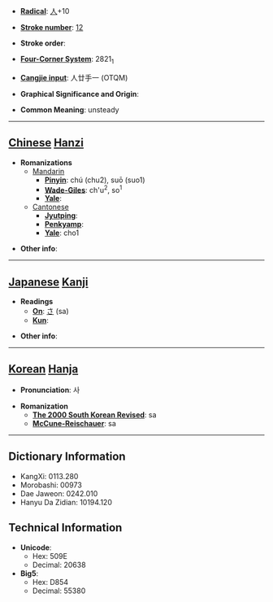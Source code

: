 * '''[[Wiktionary:Chinese radical index| Radical]]''': [[Wiktionary:Chinese radical index 人|人]]+10

* '''[[Wiktionary:Chinese total strokes index|Stroke number]]''': [[Wiktionary:Chinese total strokes index 12|12]]

* '''Stroke order''': 

* '''[[Wiktionary:Chinese four corner index|Four-Corner System]]''': 2821<sub>1</sub>

* '''[[Wiktionary:Chinese Cangjie index|Cangjie input]]''': 人廿手一 (OTQM)

* '''Graphical Significance and Origin''': 

* '''Common Meaning''': unsteady

----

== [[Chinese]] [[Hanzi]] ==

* '''Romanizations'''
** [[Mandarin]]
*** '''[[Pinyin]]''': chú (chu2), suō (suo1)
*** '''[[Wade-Giles]]''': ch'u<sup>2</sup>, so<sup>1</sup>
*** '''[[Yale]]''': 
**[[Cantonese]]
***'''[[Jyutping]]''':
***'''[[Penkyamp]]''': 
***'''[[Yale]]''': cho1

* '''Other info''': 

----

== [[Japanese]] [[Kanji]] ==

* '''Readings'''
** '''[[On]]''': [[さ]] (sa)
** '''[[Kun]]''': 

* '''Other info''':  

----

== [[Korean]] [[Hanja]] ==

* '''Pronunciation''': 사

* '''Romanization'''
** '''[[The 2000 South Korean Revised Romanization|The 2000 South Korean Revised]]''': sa
** '''[[McCune-Reischauer]]''': sa

----

== Dictionary Information ==

* KangXi: 0113.280
* Morobashi: 00973
* Dae Jaweon: 0242.010
* Hanyu Da Zidian: 10194.120

== Technical Information ==

* '''Unicode''':
** Hex: 509E
** Decimal: 20638
* '''Big5''':
** Hex: D854
** Decimal: 55380
